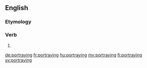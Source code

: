 ==English==

===Etymology===
{{suffix|portray|ing|lang=en}}

===Verb===
{{en-verb form}}

# {{present participle of|portray|lang=en}}

[[de:portraying]]
[[fr:portraying]]
[[hu:portraying]]
[[my:portraying]]
[[fi:portraying]]
[[sv:portraying]]